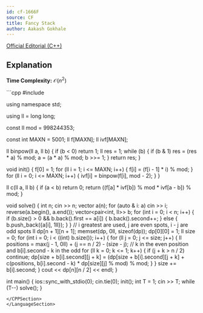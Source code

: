 ```yaml
---
id: cf-1666F
source: CF
title: Fancy Stack
author: Aakash Gokhale
---
```


[Official Editorial (C++)](https://codeforces.com/blog/entry/104763)

## Explanation

**Time Complexity:** $\mathcal{O}(n^2)$


<LanguageSection>
<CPPSection>
```cpp
#include <bits/stdc++.h>

using namespace std;

using ll = long long;

const ll mod = 998244353;

const int MAXN = 5001;
ll f[MAXN];
ll ivf[MAXN];

ll binpow(ll a, ll b) {
  if (b < 0) return 1;
  ll res = 1;
  while (b) {
    if (b & 1) res = (res * a) % mod;
    a = (a * a) % mod;
    b >>= 1;
  }
  return res;
}

void init() {
  f[0] = 1;
  for (ll i = 1; i <= MAXN; i++) {
    f[i] = (f[i - 1] * i) % mod;
  }
  for (ll i = 0; i <= MAXN; i++) {
    ivf[i] = binpow(f[i], mod - 2);
  }
}

ll c(ll a, ll b) {
  if (a < b) return 0;
  return ((f[a] * ivf[b]) % mod * ivf[a - b]) % mod;
}

void solve() {
  int n;
  cin >> n;
  vector<int> a(n);
  for (auto & i: a) cin >> i;
  reverse(a.begin(), a.end());
  vector<pair<int, ll>> b;
  for (int i = 0; i < n; i++) {
    if (b.size() > 0 && b.back().first == a[i]) {
      b.back().second++;
    } else {
      b.push_back({a[i], 1ll});
    }
  }
  // i greatest are used, j are even spots, i - j are odd spots
  ll dp[n + 1][n + 1];
  memset(dp, 0ll, sizeof(dp));
  dp[0][0] = 1; 
  ll size = 0;
  for (int i = 0; i < ((int) b.size()); i++) {
    for (ll j = 0; j <= size; j++) {
      ll positions = max(j - 1, 0ll) + (j == n / 2) - (size - j);
      // k in the even position and b[i].second - k in the odd
      for (ll k = 0; k <= 1; k++) { 
        if (j + k > n / 2) continue;
        dp[size + b[i].second][j + k] = (dp[size + b[i].second][j + k] + c(positions, b[i].second - k) * dp[size][j] % mod) % mod;
      }
    }
    size += b[i].second;
  }
  cout << dp[n][n / 2] << endl;
}

int main() {
  ios::sync_with_stdio(0);
  cin.tie(0);
  init();
  int T = 1;
  cin >> T;
  while (T--) solve();
}

```
</CPPSection>
</LanguageSection>
